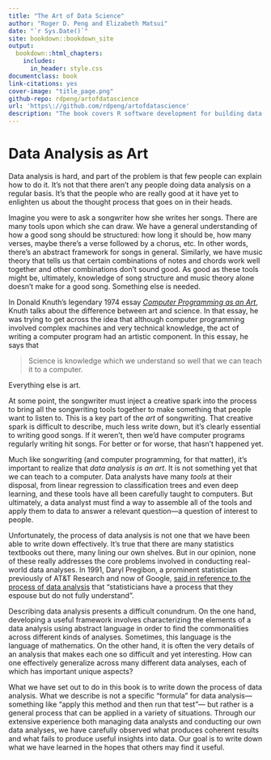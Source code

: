 ```yaml
---
title: "The Art of Data Science"
author: "Roger D. Peng and Elizabeth Matsui"
date: "`r Sys.Date()`"
site: bookdown::bookdown_site
output:
  bookdown::html_chapters:
    includes:
      in_header: style.css
documentclass: book
link-citations: yes
cover-image: "title_page.png"
github-repo: rdpeng/artofdatascience
url: 'https\://github.com/rdpeng/artofdatascience'
description: "The book covers R software development for building data science tools. As the field of data science evolves, it has become clear that software development skills are essential for producing useful data science results and products. You will obtain rigorous training in the R language, including the skills for handling complex data, building R packages and developing custom data visualizations. You will learn modern software development practices to build tools that are highly reusable, modular, and suitable for use in a team-based environment or a community of developers."
---
```


# Data Analysis as Art

Data analysis is hard, and part of the problem is that few people can explain how to do it. It's not that there aren't any people doing data analysis on a regular basis. It's that the people who are really good at it have yet to enlighten us about the thought process that goes on in their heads.

Imagine you were to ask a songwriter how she writes her songs. There are many tools upon which she can draw. We have a general understanding of how a good song should be structured: how long it should be, how many verses, maybe there's a verse followed by a chorus, etc. In other words, there's an abstract framework for songs in general. Similarly, we have music theory that tells us that certain combinations of notes and chords work well together and other combinations don't sound good. As good as these tools might be, ultimately, knowledge of song structure and music theory alone doesn't make for a good song. Something else is needed.

In Donald Knuth's legendary 1974 essay [*Computer Programming as an Art*](http://www.paulgraham.com/knuth.html), Knuth talks about the difference between art and science. In that essay, he was trying to get across the idea that although computer programming involved complex machines and very technical knowledge, the act of writing a computer program had an artistic component. In this essay, he says that

> Science is knowledge which we understand so well that we can teach it to a computer.

Everything else is art. 

At some point, the songwriter must inject a creative spark into the process to bring all the songwriting tools together to make something that people want to listen to. This is a key part of the *art* of songwriting. That creative spark is difficult to describe, much less write down, but it's clearly essential to writing good songs. If it weren't, then we'd have computer programs regularly writing hit songs. For better or for worse, that hasn't happened yet.

Much like songwriting (and computer programming, for that matter), it's important to realize that *data analysis is an art*. It is not something yet that we can teach to a computer. Data analysts have many *tools* at their disposal, from linear regression to classification trees and even deep learning, and these tools have all been carefully taught to computers. But ultimately, a data analyst must find a way to assemble all of the tools and apply them to data to answer a relevant question---a question of interest to people. 

Unfortunately, the process of data analysis is not one that we have been able to write down effectively. It's true that there are many statistics textbooks out there, many lining our own shelves. But in our opinion, none of these really addresses the core problems involved in conducting real-world data analyses. In 1991, Daryl Pregibon, a prominent statistician previously of AT&T Research and now of Google, [said in reference to the process of data analysis](http://www.nap.edu/catalog/1910/the-future-of-statistical-software-proceedings-of-a-forum) that "statisticians have a process that they espouse but do not fully understand". 

Describing data analysis presents a difficult conundrum. On the one hand, developing a useful framework involves characterizing the elements of a data analysis using abstract language in order to find the commonalities across different kinds of analyses. Sometimes, this language is the language of mathematics. On the other hand, it is often the very details of an analysis that makes each one so difficult and yet interesting. How can one effectively generalize across many different data analyses, each of which has important unique aspects?

What we have set out to do in this book is to write down the process of data analysis. What we describe is not a specific "formula" for data analysis---something like "apply this method and then run that test"--- but rather is a general process that can be applied in a variety of situations. Through our extensive experience both managing data analysts and conducting our own data analyses, we have carefully observed what produces coherent results and what fails to produce useful insights into data. Our goal is to write down what we have learned in the hopes that others may find it useful.
